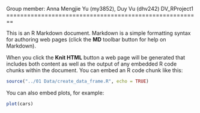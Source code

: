Group member: Anna Mengjie Yu (my3852),  Duy Vu (dhv242)
DV_RProject1
========================================================

This is an R Markdown document. Markdown is a simple formatting syntax for authoring web pages (click the **MD** toolbar button for help on Markdown).

When you click the **Knit HTML** button a web page will be generated that includes both content as well as the output of any embedded R code chunks within the document. You can embed an R code chunk like this:

```r
source("../01 Data/create_data_frame.R", echo = TRUE)

```

You can also embed plots, for example:

```r
plot(cars)
```

